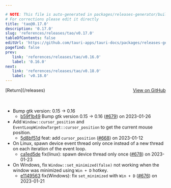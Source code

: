 ```yaml
---

# NOTE: This file is auto-generated in packages/releases-generator/build.ts
# For corrections please edit it directly
title: 'tao@0.17.0'
description: '0.17.0'
slug: 'references/releases/tao/v0.17.0'
tableOfContents: false
editUrl: 'https://github.com/tauri-apps/tauri-docs/packages/releases-generator/build.ts'
pagefind: false
prev:
   link: 'references/releases/tao/v0.16.0'
   label: '0.16.0'
next:
   link: 'references/releases/tao/v0.18.0'
   label: 'v0.18.0'
---
```


			

<ReleaseSidebar slug="references/releases/tao"  packageName="tao" />

<div style="margin-bottom:3rem; display: flex; justify-content: space-between; align-items: center"><span>[Return](/releases)</span><span><a href="https://github.com/tauri-apps/tao/releases/tag/tao-v0.17.0">View on GitHub</a></span></div>

- Bump gtk version: 0.15 -&gt; 0.16
  - [b59f1b49](https://github.com/tauri-apps/tao/commit/b59f1b4922533c7b3bd14516de8da1c6467061ea) Bump gtk version 0.15 -&gt; 0.16 ([#679](https://github.com/tauri-apps/tao/pull/679)) on 2023-01-26
- Add `Window::cursor_position` and `EventLoopWindowTarget::cursor_position` to get the current mouse position.
  - [5d8bf51d](https://github.com/tauri-apps/tao/commit/5d8bf51d7ea2ea89feb4e8b003e583fed69bf300) feat: add `cursor_position` ([#668](https://github.com/tauri-apps/tao/pull/668)) on 2023-01-12
- On Linux, spawn device event thread only once instead of a new thread on each iteration of the event loop.
  - [ca1ed5de](https://github.com/tauri-apps/tao/commit/ca1ed5decf516dc674b5e26815aa98346fca11ff) fix(linux): spawn device thread only once ([#678](https://github.com/tauri-apps/tao/pull/678)) on 2023-01-23
- On Windows, fix `Window::set_minimized(false)` not working when the window was minimized using `Win + D` hotkey.
  - [e1149563](https://github.com/tauri-apps/tao/commit/e1149563b85eb6187f5aa78d53cab9c5d7b87025) fix(Windows): fix `set_minimized` with `Win + D` ([#676](https://github.com/tauri-apps/tao/pull/676)) on 2023-01-21

